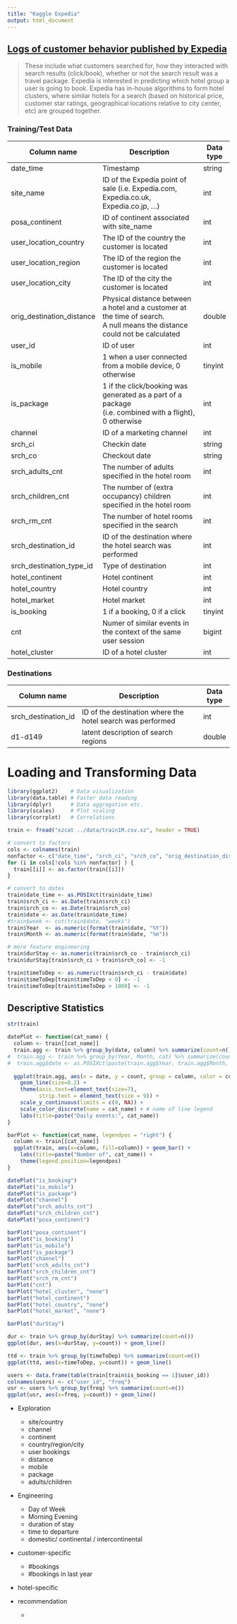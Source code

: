 ```yaml
---
title: "Kaggle Expedia"
output: html_document
---
```


## [Logs of customer behavior published by Expedia](https://www.kaggle.com/c/expedia-hotel-recommendations)

> These include what customers searched for, how they interacted with search results (click/book), whether or not the search result was a travel package.
> Expedia is interested in predicting which hotel group a user is going to book. Expedia has in-house algorithms to form hotel clusters, where similar hotels for a search (based on historical price, customer star ratings, geographical locations relative to city center, etc) are grouped together.


### Training/Test Data

Column name               | Description                                                                           | Data type
------------------------- | ------------------------------------------------------------------------------------- | ---------
date_time                 | Timestamp                                                                             | string
site_name                 | ID of the Expedia point of sale (i.e. Expedia.com, Expedia.co.uk, Expedia.co.jp, ...) | int
posa_continent            | ID of continent associated with site_name                                             | int
user_location_country     | The ID of the country the customer is located                                         | int
user_location_region      | The ID of the region the customer is located                                          | int
user_location_city        | The ID of the city the customer is located                                            | int
orig_destination_distance | Physical distance between a hotel and a customer at the time of search. \
                            A null means the distance could not be calculated                                     | double
user_id                   | ID of user                                                                            | int
is_mobile                 | 1 when a user connected from a mobile device, 0 otherwise                             | tinyint
is_package                | 1 if the click/booking was generated as a part of a package \
                           (i.e. combined with a flight), 0 otherwise                                             | int
channel                   | ID of a marketing channel                                                             | int
srch_ci                   | Checkin date                                                                          | string
srch_co                   | Checkout date                                                                         | string
srch_adults_cnt           | The number of adults specified in the hotel room                                      | int
srch_children_cnt         | The number of (extra occupancy) children specified in the hotel room                  | int
srch_rm_cnt               | The number of hotel rooms specified in the search                                     | int
srch_destination_id       | ID of the destination where the hotel search was performed                            | int
srch_destination_type_id  | Type of destination                                                                   | int
hotel_continent           | Hotel continent                                                                       | int
hotel_country             | Hotel country                                                                         | int
hotel_market              | Hotel market                                                                          | int
is_booking                | 1 if a booking, 0 if a click                                                          | tinyint
cnt                       | Numer of similar events in the context of the same user session                       | bigint
hotel_cluster             | ID of a hotel cluster                                                                 | int

### Destinations

Column name         | Description                                                | Data type
------------------- | ---------------------------------------------------------- | ---------
srch_destination_id | ID of the destination where the hotel search was performed | int
d1-d149             | latent description of search regions                       | double


# Loading and Transforming Data

```r
library(ggplot2)    # Data visualization
library(data.table) # Faster data reading
library(dplyr)      # Data aggregation etc.
library(scales)     # Plot scaling
library(corrplot)   # Correlations
```

```r
train <- fread("xzcat ../data/train1M.csv.xz", header = TRUE)

# convert to factors
cols <- colnames(train)
nonfactor <- c("date_time", "srch_ci", "srch_co", "orig_destination_distance")
for (i in cols[!cols %in% nonfactor] ) {
  train[[i]] <- as.factor(train[[i]])
}

# convert to dates
train$date_time <- as.POSIXct(train$date_time)
train$srch_ci <- as.Date(train$srch_ci)
train$srch_co <- as.Date(train$srch_co)
train$date <- as.Date(train$date_time)
#train$week <- cut(train$date, "weeks")
train$Year  <- as.numeric(format(train$date, "%Y"))
train$Month <- as.numeric(format(train$date, "%m"))

# more feature engineering
train$durStay <- as.numeric(train$srch_co - train$srch_ci)
train$durStay[train$srch_ci > train$srch_co] <- -1

train$timeToDep <- as.numeric(train$srch_ci - train$date)
train$timeToDep[train$timeToDep < 0] <- -1
train$timeToDep[train$timeToDep > 1000] <- -1
```

## Descriptive Statistics

```r
str(train)
```

```r

datePlot <- function(cat_name) {
  column <- train[[cat_name]]
  train.agg <- train %>% group_by(date, column) %>% summarize(count=n())
#  train.agg <- train %>% group_by(Year, Month, cat) %>% summarize(count=n())
#  train.agg$date <- as.POSIXct(paste(train.agg$Year, train.agg$Month, "01", sep = "-")) # set date to first of month
  
  ggplot(train.agg, aes(x = date, y = count, group = column, color = column)) +
    geom_line(size=0.2) +
    theme(axis.text=element_text(size=7),
          strip.text = element_text(size = 9)) +
    scale_y_continuous(limits = c(0, NA)) +
    scale_color_discrete(name = cat_name) + # name of line legend
    labs(title=paste("Daily events:", cat_name))
}

barPlot <- function(cat_name, legendpos = "right") {
  column <- train[[cat_name]]
  ggplot(train, aes(x=column, fill=column)) + geom_bar() +
    labs(title=paste("Number of", cat_name)) +
    theme(legend.position=legendpos)
}

datePlot("is_booking")
datePlot("is_mobile")
datePlot("is_package")
datePlot("channel")
datePlot("srch_adults_cnt")
datePlot("srch_children_cnt")
datePlot("posa_continent")

barPlot("posa_continent")
barPlot("is_booking")
barPlot("is_mobile")
barPlot("is_package")
barPlot("channel")
barPlot("srch_adults_cnt")
barPlot("srch_children_cnt")
barPlot("srch_rm_cnt")
barPlot("cnt")
barPlot("hotel_cluster", "none")
barPlot("hotel_continent")
barPlot("hotel_country", "none")
barPlot("hotel_market", "none")

barPlot("durStay")

dur <- train %>% group_by(durStay) %>% summarize(count=n())
ggplot(dur, aes(x=durStay, y=count)) + geom_line()

ttd <- train %>% group_by(timeToDep) %>% summarize(count=n())
ggplot(ttd, aes(x=timeToDep, y=count)) + geom_line()

users <- data.frame(table(train[train$is_booking == 1]$user_id))
colnames(users) <- c("user_id", "freq")
usr <- users %>% group_by(freq) %>% summarize(count=n())
ggplot(usr, aes(x=freq, y=count)) + geom_line()
```

* Exploration
  * site/country
  * channel
  * continent
  * country/region/city
  * user bookings
  * distance
  * mobile
  * package
  * adults/children


* Engineering
  * Day of Week
  * Morning Evening
  * duration of stay
  * time to departure
  * domestic/ continental / intercontinental
  
* customer-specific
  * #bookings
  * #bookings in last year
* hotel-specific


* recommendation
  *